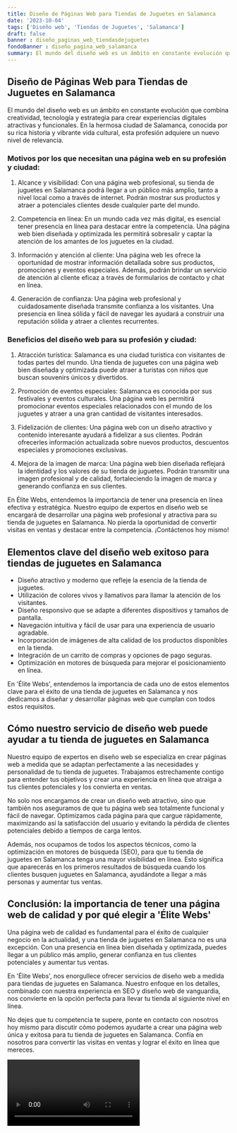 ```yaml
---
title: Diseño de Páginas Web para Tiendas de Juguetes en Salamanca
date: '2023-10-04'
tags: ['Diseño web', 'Tiendas de Juguetes', 'Salamanca']
draft: false
banner : diseño_paginas_web_tiendasdejuguetes
fondoBanner : diseño_pagina_web_salamanca
summary: El mundo del diseño web es un ámbito en constante evolución que combina creatividad, tecnología y estrategia para crear experiencias digitales atractivas y funcionales. En la hermosa ciudad de Salamanca, conocida por su rica historia y vibrante vida cultural, esta profesión adquiere un nuevo nivel de relevancia. 
---
```


## Diseño de Páginas Web para Tiendas de Juguetes en Salamanca

El mundo del diseño web es un ámbito en constante evolución que combina creatividad, tecnología y estrategia para crear experiencias digitales atractivas y funcionales. En la hermosa ciudad de Salamanca, conocida por su rica historia y vibrante vida cultural, esta profesión adquiere un nuevo nivel de relevancia. 

### Motivos por los que necesitan una página web en su profesión y ciudad:

1. Alcance y visibilidad: Con una página web profesional, su tienda de juguetes en Salamanca podrá llegar a un público más amplio, tanto a nivel local como a través de internet. Podrán mostrar sus productos y atraer a potenciales clientes desde cualquier parte del mundo.

2. Competencia en línea: En un mundo cada vez más digital, es esencial tener presencia en línea para destacar entre la competencia. Una página web bien diseñada y optimizada les permitirá sobresalir y captar la atención de los amantes de los juguetes en la ciudad.

3. Información y atención al cliente: Una página web les ofrece la oportunidad de mostrar información detallada sobre sus productos, promociones y eventos especiales. Además, podrán brindar un servicio de atención al cliente eficaz a través de formularios de contacto y chat en línea.

4. Generación de confianza: Una página web profesional y cuidadosamente diseñada transmite confianza a los visitantes. Una presencia en línea sólida y fácil de navegar les ayudará a construir una reputación sólida y atraer a clientes recurrentes.

### Beneficios del diseño web para su profesión y ciudad:

1. Atracción turística: Salamanca es una ciudad turística con visitantes de todas partes del mundo. Una tienda de juguetes con una página web bien diseñada y optimizada puede atraer a turistas con niños que buscan souvenirs únicos y divertidos.

2. Promoción de eventos especiales: Salamanca es conocida por sus festivales y eventos culturales. Una página web les permitirá promocionar eventos especiales relacionados con el mundo de los juguetes y atraer a una gran cantidad de visitantes interesados.

3. Fidelización de clientes: Una página web con un diseño atractivo y contenido interesante ayudará a fidelizar a sus clientes. Podrán ofrecerles información actualizada sobre nuevos productos, descuentos especiales y promociones exclusivas.

4. Mejora de la imagen de marca: Una página web bien diseñada reflejará la identidad y los valores de su tienda de juguetes. Podrán transmitir una imagen profesional y de calidad, fortaleciendo la imagen de marca y generando confianza en sus clientes.

En Élite Webs, entendemos la importancia de tener una presencia en línea efectiva y estratégica. Nuestro equipo de expertos en diseño web se encargará de desarrollar una página web profesional y atractiva para su tienda de juguetes en Salamanca. No pierda la oportunidad de convertir visitas en ventas y destacar entre la competencia. ¡Contáctenos hoy mismo!

<GifSeo />

<Cta />

## Elementos clave del diseño web exitoso para tiendas de juguetes en Salamanca
- Diseño atractivo y moderno que refleje la esencia de la tienda de juguetes.
- Utilización de colores vivos y llamativos para llamar la atención de los visitantes.
- Diseño responsivo que se adapte a diferentes dispositivos y tamaños de pantalla.
- Navegación intuitiva y fácil de usar para una experiencia de usuario agradable.
- Incorporación de imágenes de alta calidad de los productos disponibles en la tienda.
- Integración de un carrito de compras y opciones de pago seguras.
- Optimización en motores de búsqueda para mejorar el posicionamiento en línea.

En 'Élite Webs', entendemos la importancia de cada uno de estos elementos clave para el éxito de una tienda de juguetes en Salamanca y nos dedicamos a diseñar y desarrollar páginas web que cumplan con todos estos requisitos.

## Cómo nuestro servicio de diseño web puede ayudar a tu tienda de juguetes en Salamanca
Nuestro equipo de expertos en diseño web se especializa en crear páginas web a medida que se adaptan perfectamente a las necesidades y personalidad de tu tienda de juguetes. Trabajamos estrechamente contigo para entender tus objetivos y crear una experiencia en línea que atraiga a tus clientes potenciales y los convierta en ventas.

No solo nos encargamos de crear un diseño web atractivo, sino que también nos aseguramos de que tu página web sea totalmente funcional y fácil de navegar. Optimizamos cada página para que cargue rápidamente, maximizando así la satisfacción del usuario y evitando la pérdida de clientes potenciales debido a tiempos de carga lentos.

Además, nos ocupamos de todos los aspectos técnicos, como la optimización en motores de búsqueda (SEO), para que tu tienda de juguetes en Salamanca tenga una mayor visibilidad en línea. Esto significa que aparecerás en los primeros resultados de búsqueda cuando los clientes busquen juguetes en Salamanca, ayudándote a llegar a más personas y aumentar tus ventas.

## Conclusión: la importancia de tener una página web de calidad y por qué elegir a 'Élite Webs'
Una página web de calidad es fundamental para el éxito de cualquier negocio en la actualidad, y una tienda de juguetes en Salamanca no es una excepción. Con una presencia en línea bien diseñada y optimizada, puedes llegar a un público más amplio, generar confianza en tus clientes potenciales y aumentar tus ventas.

En 'Élite Webs', nos enorgullece ofrecer servicios de diseño web a medida para tiendas de juguetes en Salamanca. Nuestro enfoque en los detalles, combinado con nuestra experiencia en SEO y diseño web de vanguardia, nos convierte en la opción perfecta para llevar tu tienda al siguiente nivel en línea.

No dejes que tu competencia te supere, ponte en contacto con nosotros hoy mismo para discutir cómo podemos ayudarte a crear una página web única y exitosa para tu tienda de juguetes en Salamanca. Confía en nosotros para convertir las visitas en ventas y lograr el éxito en línea que mereces.

<Video />

<CtaBot job='Tiendas de Juguetes' city='Salamanca'/>

<Gmaps query='Salamanca+españa+maps' />